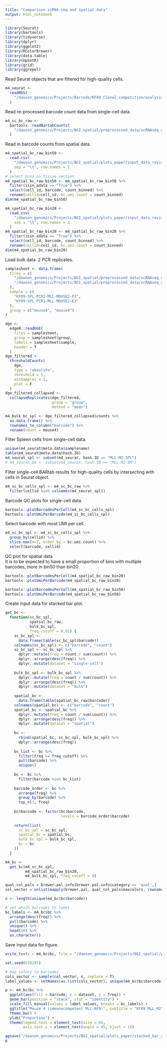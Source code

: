 ```yaml
---
title: "Comparison scRNA-seq and spatial data"
output: html_notebook
---
```


```r
library(Seurat)
library(bartools)
library(tidyverse)
library(dplyr)
library(ggplot2)
library(RColorBrewer)
library(data.table)
library(UpSetR)
library(grid)
library(ggrepel)
```

Read Seurat objects that are filtered for high-quality cells.

```r
m4_seurat <-
  readRDS(
    "/dawson_genomics/Projects/Barcode/KF09_Clonal_competition/analysis/KF09_scRNA-seq/MLL_results/seurat_obj/MLL_M2_cc_regressed_normalised_singlets.rds"
  )
```

Read re-processed barcode count data from single-cell data.

```r
m4_sc_bc_raw <-
  bartools::readBartabCounts(
    "/dawson_genomics/Projects/BGI_spatial/preprocessed_data/scRNAseq_comparison/splintr_reprocessing_revision/m4_bartab_sc/counts/KF09_01_unmapped_reads.counts.tsv"
  )
```

Read in barcode counts from spatial data. 

```r
m4_spatial_bc_raw_bin50 <-
  read.csv(
    "/dawson_genomics/Projects/BGI_spatial/plots_paper/input_data_revision/mouse4_bin50_bc_counts.tsv",
    sep = "\t", row.names = 1
  )
# select bins on tissue section
m4_spatial_bc_raw_bin50 <- m4_spatial_bc_raw_bin50 %>%
  filter(isin_adata == "True") %>%
  select(cell_id, barcode, count_binned) %>%
  rename(cellid=cell_id, bc.umi.count = count_binned)
dim(m4_spatial_bc_raw_bin50)

m4_spatial_bc_raw_bin20 <-
  read.csv(
    "/dawson_genomics/Projects/BGI_spatial/plots_paper/input_data_revision/mouse4_bin20_bc_counts.tsv",
    sep = "\t", row.names = 1
  )
m4_spatial_bc_raw_bin20 <- m4_spatial_bc_raw_bin20 %>%
  filter(isin_adata == "True") %>%
  select(cell_id, barcode, count_binned) %>%
  rename(cellid=cell_id, bc.umi.count = count_binned)
dim(m4_spatial_bc_raw_bin20)
```

Load bulk data. 
2 PCR replicates. 

```r
samplesheet <- data.frame(
  files = c(
    "/dawson_genomics/Projects/BGI_spatial/preprocessed_data/scRNAseq_comparison/splintr_reprocessing_revision/m4_bartab_bulk/counts/KF09-SPL-PCR2-MLL-MOUSE2-F2_S55_R1_001_rawcounts.txt",
    "/dawson_genomics/Projects/BGI_spatial/preprocessed_data/scRNAseq_comparison/splintr_reprocessing_revision/m4_bartab_bulk/counts/KF09-SPL-PCR1-MLL-MOUSE2-E2_S44_R1_001_rawcounts.txt"
  ),
  sample = c(
    "KF09-SPL-PCR2-MLL-MOUSE2-F2",
    "KF09-SPL-PCR1-MLL-MOUSE2-E2"
  ),
  group = c("mouse4", "mouse4")
)
```

```r
dge <-
  edgeR::readDGE(
    files = samplesheet,
    group = samplesheet$group,
    labels = samplesheet$sample,
    header = T
  )
dge_filtered <-
  thresholdCounts(
    dge,
    type = "absolute",
    threshold = 5,
    minSamples = 2,
    plot = F
  )
dge_filtered_collapsed <-
  collapseReplicates(dge_filtered,
                     group = "group",
                     method = "mean")
```

```r
m4_bulk_bc_spl <- dge_filtered_collapsed$counts %>%
  as.data.frame() %>%
  rownames_to_column("barcode") %>%
  rename(count = mouse4)
```

Filter Spleen cells from single-cell data.

```r
unique(m4_seurat@meta.data$samplename)
table(m4_seurat@meta.data$hash.ID)
m4_seurat_spl <- subset(m4_seurat, hash.ID == "MLL-M2-SPL")
# m4_seurat_bm <- subset(m4_seurat, hash.ID == "MLL-M2-BM")
```

Filter single-cell BARtab results for high-quality cells by intersecting with cells in Seurat object.

```r
m4_sc_bc_cells_spl <- m4_sc_bc_raw %>%
  filter(cellid %in% colnames(m4_seurat_spl))
```

Barcode QC plots for single-cell data.

```r
bartools::plotBarcodesPerCell(m4_sc_bc_cells_spl)
bartools::plotUmiPerBarcode(m4_sc_bc_cells_spl)
```

Select barcode with most UMI per cell.

```r
m4_sc_bc_spl <- m4_sc_bc_cells_spl %>%
  group_by(cellid) %>%
  slice_max(n=1, order_by = bc.umi.count) %>%
  select(barcode, cellid)
```

QC plot for spatial data.  
It is to be expected to have a small proportion of bins with multiple barcodes, more in bin50 than bin20. 

```r
bartools::plotBarcodesPerCell(m4_spatial_bc_raw_bin20)
bartools::plotUmiPerBarcode(m4_spatial_bc_raw_bin20)

bartools::plotBarcodesPerCell(m4_spatial_bc_raw_bin50)
bartools::plotUmiPerBarcode(m4_spatial_bc_raw_bin50)
```


Create input data for stacked bar plot.


```r
get_bc <-
  function(sc_bc_spl,
           spatial_bc_raw,
           bulk_bc_spl,
           freq_cutoff = 0.01) {
    sc_bc_spl <-
      data.frame(table(sc_bc_spl$barcode))
    colnames(sc_bc_spl) <- c("barcode", "count")
    sc_bc_spl <- sc_bc_spl %>%
      dplyr::mutate(freq = count / sum(count)) %>%
      dplyr::arrange(desc(freq)) %>%
      dplyr::mutate(dataset = "single-cell")
    
    bulk_bc_spl <- bulk_bc_spl %>%
      dplyr::mutate(freq = count / sum(count)) %>%
      dplyr::arrange(desc(freq)) %>%
      dplyr::mutate(dataset = "bulk")
    
    spatial_bc <-
      data.frame(table(spatial_bc_raw$barcode))
    colnames(spatial_bc) <- c("barcode", "count")
    spatial_bc <- spatial_bc %>%
      dplyr::mutate(freq = count / sum(count)) %>%
      dplyr::arrange(desc(freq)) %>%
      dplyr::mutate(dataset = "spatial")
    
    bc <-
      rbind(spatial_bc, sc_bc_spl, bulk_bc_spl) %>%
      dplyr::arrange(desc(freq))
    
    bc_list <- bc %>%
      filter(freq >= freq_cutoff) %>%
      pull(barcode) %>%
      unique()
    
    bc <- bc %>%
      filter(barcode %in% bc_list)
    
    barcode_order <- bc %>%
      arrange(freq) %>%
      group_by(barcode) %>%
      top_n(1, freq)
    
    bc$barcode <- factor(bc$barcode,
                         levels = barcode_order$barcode)
    
    return(list(
      sc_bc_spl = sc_bc_spl,
      spatial_bc = spatial_bc,
      bulk_bc_spl = bulk_bc_spl,
      bc = bc
    ))
  }
```


```r
m4_bc <-
  get_bc(m4_sc_bc_spl,
         m4_spatial_bc_raw_bin20,
         m4_bulk_bc_spl, freq_cutoff = 0)
```


```r
qual_col_pals = brewer.pal.info[brewer.pal.info$category == 'qual',]
col_vector = unlist(mapply(brewer.pal, qual_col_pals$maxcolors, rownames(qual_col_pals)))
```


```r
n <- length(unique(m4_bc$bc$barcode))

# set which barcodes to label
bc_labels <- m4_bc$bc %>%
  arrange(desc(freq)) %>%
  pull(barcode) %>%
  unique() %>%
  head(20) %>% 
  as.character()
```

Save input data for figure. 
```r
write_tsv(x = m4_bc$bc, file = "/dawson_genomics/Projects/BGI_spatial/plots_paper/input_data_revision/barcode_composition_sc_bulk_spatial.tsv")
```

```r
set.seed(639245)

# map colors to barcodes
cols_vector <- sample(col_vector, n, replace = T)
label_values <- setNames(as.list(cols_vector), unique(m4_bc$bc$barcode))

p <- m4_bc$bc %>%
  ggplot(aes(fill = barcode, x = dataset, y = freq)) +
  geom_bar(position = "stack", stat = "identity") +
  scale_fill_manual(values = label_values, breaks = bc_labels) +
  ggtitle("Mouse 4 (immunocompetent MLL-AF9)", subtitle = "KF09 MLL_M2") +
  theme_bw() +
  ylab("Proportion") +
  theme(legend.text = element_text(size = 8),
        axis.text.x = element_text(angle = 45, hjust = 1))

ggsave("/dawson_genomics/Projects/BGI_spatial/plots_paper/stacked_bar_spatial_sc_bulk_spleen.pdf")
p
```



